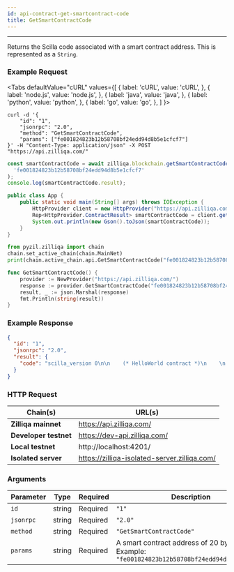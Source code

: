 ```yaml
---
id: api-contract-get-smartcontract-code
title: GetSmartContractCode
---
```


---

Returns the Scilla code associated with a smart contract address. This is represented as a `String`.

### Example Request


<Tabs
  defaultValue="cURL"
  values={[
    { label: 'cURL', value: 'cURL', },
    { label: 'node.js', value: 'node.js', },
    { label: 'java', value: 'java', },
    { label: 'python', value: 'python', },
    { label: 'go', value: 'go', },
  ]
}>

<TabItem value="cURL">

```shell
curl -d '{
    "id": "1",
    "jsonrpc": "2.0",
    "method": "GetSmartContractCode",
    "params": ["fe001824823b12b58708bf24edd94d8b5e1cfcf7"]
}' -H "Content-Type: application/json" -X POST "https://api.zilliqa.com/"
```

</TabItem>
<TabItem value="node.js">

```js
const smartContractCode = await zilliqa.blockchain.getSmartContractCode(
  'fe001824823b12b58708bf24edd94d8b5e1cfcf7'
);
console.log(smartContractCode.result);
```

</TabItem>
<TabItem value="java">

```java
public class App {
    public static void main(String[] args) throws IOException {
        HttpProvider client = new HttpProvider("https://api.zilliqa.com");
        Rep<HttpProvider.ContractResult> smartContractCode = client.getSmartContractCode("fe001824823b12b58708bf24edd94d8b5e1cfcf7");
        System.out.println(new Gson().toJson(smartContractCode));
    }
}
```

</TabItem>

<TabItem value="python">

```python
from pyzil.zilliqa import chain
chain.set_active_chain(chain.MainNet)
print(chain.active_chain.api.GetSmartContractCode("fe001824823b12b58708bf24edd94d8b5e1cfcf7"))
```

</TabItem>

<TabItem value="go">

```go
func GetSmartContractCode() {
	provider := NewProvider("https://api.zilliqa.com/")
	response := provider.GetSmartContractCode("fe001824823b12b58708bf24edd94d8b5e1cfcf7")
	result, _ := json.Marshal(response)
	fmt.Println(string(result))
}
```

</TabItem>
</Tabs>

### Example Response

```json
{
  "id": "1",
  "jsonrpc": "2.0",
  "result": {
    "code": "scilla_version 0\n\n    (* HelloWorld contract *)\n    \n    import ListUtils\n    \n    (***************************************************)\n    (*               Associated library                *)\n    (***************************************************)\n    library HelloWorld\n    \n    let one_msg = \n      fun (msg : Message) => \n      let nil_msg = Nil {Message} in\n      Cons {Message} msg nil_msg\n    \n    let not_owner_code = Int32 1\n    let set_hello_code = Int32 2\n    \n    (***************************************************)\n    (*             The contract definition             *)\n    (***************************************************)\n    \n    contract HelloWorld\n    (owner: ByStr20)\n    \n    field welcome_msg : `String` = \"\"\n    \n    transition setHello (msg : `String`)\n      is_owner = builtin eq owner _sender;\n      match is_owner with\n      | False =>\n        msg = {_tag : \"Main\"; _recipient : _sender; _amount : Uint128 0; code : not_owner_code};\n        msgs = one_msg msg;\n        send msgs\n      | True =>\n        welcome_msg := msg;\n        msg = {_tag : \"Main\"; _recipient : _sender; _amount : Uint128 0; code : set_hello_code};\n        msgs = one_msg msg;\n        send msgs\n      end\n    end\n    \n    \n    transition getHello ()\n        r <- welcome_msg;\n        e = {_eventname: \"getHello()\"; msg: r};\n        event e\n    end"
  }
}
```

### HTTP Request

| Chain(s)              | URL(s)                                       |
| --------------------- | -------------------------------------------- |
| **Zilliqa mainnet**   | https://api.zilliqa.com/                     |
| **Developer testnet** | https://dev-api.zilliqa.com/                 |
| **Local testnet**     | http://localhost:4201/                       |
| **Isolated server**   | https://zilliqa-isolated-server.zilliqa.com/ |

### Arguments

| Parameter | Type   | Required | Description                                                                                       |
| --------- | ------ | -------- | ------------------------------------------------------------------------------------------------- |
| `id`      | string | Required | `"1"`                                                                                             |
| `jsonrpc` | string | Required | `"2.0"`                                                                                           |
| `method`  | string | Required | `"GetSmartContractCode"`                                                                          |
| `params`  | string | Required | A smart contract address of 20 bytes. <br/> Example: `"fe001824823b12b58708bf24edd94d8b5e1cfcf7"` |
